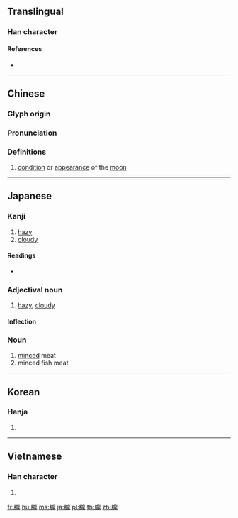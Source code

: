 {{also|胧}}
{{character info/new}}
==Translingual==

===Han character===
{{Han char|rn=74|rad=月|as=16|sn=20|four=71211|canj=BYBP|ids=⿰月龍}}

====References====
* {{Han ref|kx=0507.040|dkj=14411|dj=0888.090|hdz=32124.130|uh=6727|ud=26407|bh=C467|bd=50279}}

----

==Chinese==
{{zh-forms|s=胧}}

===Glyph origin===
{{Han etym}}

===Pronunciation===
{{zh-pron
|m=lóng
|c=lung4
|mc=y
|oc=y
|ma=
|cat=n
}}

===Definitions===
{{zh-hanzi}}

# [[condition]] or [[appearance]] of the [[moon]]

----

==Japanese==

===Kanji===
{{ja-kanji|grade=|rs=月16}}

# [[hazy]]
# [[cloudy]]

====Readings====
{{ja-kanjitab|おぼろ|yomi=k}}
* {{ja-readings|on=[[ろう]] (rō)|kun=[[おぼろ]] (oboro)}}

===Adjectival noun===
{{ja-adj|infl=na|おぼろ}}

# [[hazy]], [[cloudy]]

====Inflection====
{{ja-na|おぼろ}}

===Noun===
{{ja-noun|おぼろ}}

# [[mince]]d meat
# minced fish meat

----

==Korean==

===Hanja===
{{ko-hanja|hangeul=[[롱]]>[[농]]|eumhun=|rv=rong>nong|mr=rong>nong|y=long>nong}}

# {{defn|lang=ko|sort=月16}}

----

==Vietnamese==

===Han character===
{{vi-hantu|[[lung]], [[lông]]|rs=月16}}

# {{defn|lang=vi|sort=月16}}

[[fr:朧]]
[[hu:朧]]
[[ms:朧]]
[[ja:朧]]
[[pl:朧]]
[[th:朧]]
[[zh:朧]]